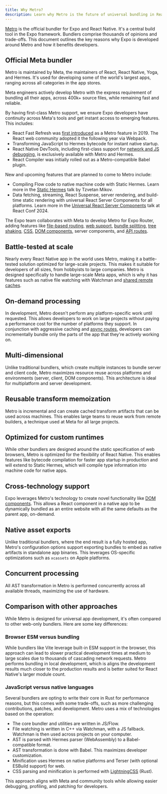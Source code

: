 ```yaml
---
title: Why Metro?
description: Learn why Metro is the future of universal bundling in React Native and how it benefits developers.
---
```


[Metro](https://metrobundler.dev/) is the official bundler for Expo and React Native. It's a central build tool in the Expo framework. Bundlers comprise thousands of opinions and trade-offs. This document outlines the key reasons why Expo is developed around Metro and how it benefits developers.

## Official Meta bundler

Metro is maintained by Meta, the maintainers of React, React Native, Yoga, and Hermes. It's used for developing some of the world's largest apps, ranging across all categories in the app stores.

Meta engineers actively develop Metro with the express requirement of bundling all their apps, across 400k+ source files, while remaining fast and reliable.

By having first-class Metro support, we ensure Expo developers have continuity across Meta's tools and get instant access to emerging features. This includes:

- React Fast Refresh was [first introduced](https://reactnative.dev/blog/2019/09/18/version-0.61) as a Metro feature in 2019. The React web community adopted it the following year via Webpack.
- Transforming JavaScript to Hermes bytecode for instant native startup.
- React Native DevTools, including first-class support for [network and JS debugging](/debugging/tools/#debugging-with-chrome-devtools), is exclusively available with Metro and Hermes.
- React Compiler was initially rolled out as a Metro-compatible Babel plugin.

New and upcoming features that are planned to come to Metro include:

- Compiling Flow code to native machine code with Static Hermes. Learn more in the [Static Hermes](https://www.youtube.com/watch?v=GUM64b-gAGg) talk by Tzvetan Mikov.
- Data fetching, streaming, React Suspense, server rendering, and build-time static rendering with universal React Server Components for all platforms. Learn more in the [Universal React Server Components](https://www.youtube.com/watch?v=djhEgxQf3Kw) talk at React Conf 2024.

The Expo team collaborates with Meta to develop Metro for Expo Router, adding features like [file-based routing](/develop/file-based-routing/), [web support](/guides/customizing-metro/#web-support), [bundle splitting](/guides/customizing-metro/#bundle-splitting), [tree shaking](/guides/tree-shaking/), [CSS](/versions/latest/config/metro/#css), [DOM components](/guides/dom-components/), server components, and [API routes](/router/reference/api-routes/).

## Battle-tested at scale

Nearly every React Native app in the world uses Metro, making it a battle-tested solution optimized for large-scale projects. This makes it suitable for developers of all sizes, from hobbyists to large companies. Metro is designed specifically to handle large-scale Meta apps, which is why it has features such as native file watching with Watchman and [shared remote caches](https://metrobundler.dev/docs/caching).

## On-demand processing

In development, Metro doesn't perform any platform-specific work until requested. This allows developers to work on large projects without paying a performance cost for the number of platforms they support. In conjunction with aggressive caching and [async routes](/router/reference/async-routes/), developers can incrementally bundle only the parts of the app that they're actively working on.

## Multi-dimensional

Unlike traditional bundlers, which create multiple instances to bundle server and client code, Metro maximizes resource reuse across platforms and environments (server, client, DOM components). This architecture is ideal for multiplatform and server development.

## Reusable transform memoization

Metro is incremental and can create cached transform artifacts that can be used across machines. This enables large teams to reuse work from remote builders, a technique used at Meta for all large projects.

## Optimized for custom runtimes

While other bundlers are designed around the static specification of web browsers, Metro is optimized for the flexibility of React Native. This enables features like bytecode compilation for faster app startup in production and will extend to Static Hermes, which will compile type information into machine code for native apps.

## Cross-technology support

Expo leverages Metro's technology to create novel functionality like [DOM components](/guides/dom-components/). This allows a React component in a native app to be dynamically bundled as an entire website with all the same defaults as the parent app, on-demand.

## Native asset exports

Unlike traditional bundlers, where the end result is a fully hosted app, Metro's configuration options support exporting bundles to embed as native artifacts in standalone app binaries. This leverages OS-specific optimizations such as `xcassets` on Apple platforms.

## Concurrent processing

All AST transformation in Metro is performed concurrently across all available threads, maximizing the use of hardware.

## Comparison with other approaches

While Metro is designed for universal app development, it's often compared to other web-only bundlers. Here are some key differences:

### Browser ESM versus bundling

While bundlers like Vite leverage built-in ESM support in the browser, this approach can lead to slower practical development times at medium to large scales due to thousands of cascading network requests. Metro performs bundling in local development, which is aligns the development results much closer to the production results and is better suited for React Native's larger module count.

### JavaScript versus native languages

Several bundlers are opting to write their core in Rust for performance reasons, but this comes with some trade-offs, such as more challenging contributions, patches, and development. Metro uses a mix of technologies based on the operation:

- The core bundler and utilities are written in JS/Flow.
- File watching is written in C++ via Watchman, with a JS fallback. Watchman is then used across projects on your computer.
- AST is parsed with Hermes parser (WebAssembly) to a Babel-compatible format.
- AST transformation is done with Babel. This maximizes developer customization.
- Minification uses Hermes on native platforms and Terser (with optional ESBuild support) for web.
- CSS parsing and minification is performed with [LightningCSS](https://lightningcss.dev/) (Rust).

This approach aligns with Meta and community tools while allowing easier debugging, profiling, and patching for developers.
